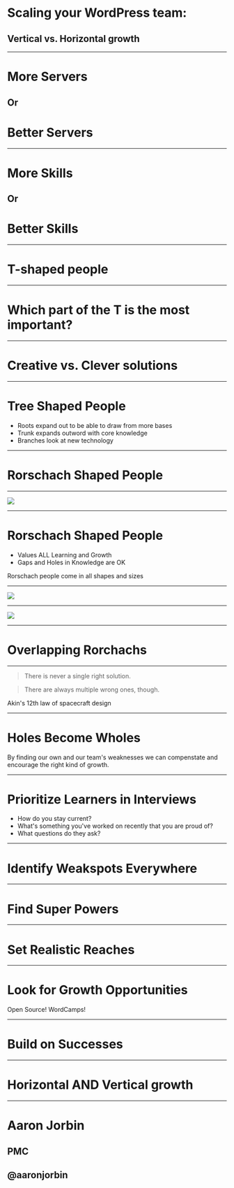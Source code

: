 



<Head>
  <title>Scaling your WordPress team: Vertical vs. Horizontal growth</title>
</Head>

# Scaling your WordPress team: 
## Vertical vs. Horizontal growth

---

# More Servers

## Or

# Better Servers

---

# More Skills 

## Or

# Better Skills 

---

# T-shaped people

---

# Which part of the T is the most important?

--- 

# Creative vs. Clever solutions

---

# Tree Shaped People

<ul>
  <Appear>
	<li>Roots expand out to be able to draw from more bases</li>
	<li>Trunk expands outword with core knowledge</li>
	<li>Branches look at new technology</li>
  </Appear>
</ul>

---

# Rorschach Shaped People

---

<Image src='images/rorchat.jpg' />

---

# Rorschach Shaped People

<ul>
  <Appear>
	<li>Values ALL Learning and Growth </li>
	<li>Gaps and Holes in Knowledge are OK</li>
  </Appear>
</ul>

<Notes>
	Rorschach people come in all shapes and sizes
</Notes>

---

<Image src='images/ror2.jpg' />

---

<Image src='images/ror3.jpg' />

---

# Overlapping Rorchachs

---

> There is never a single right solution.

> There are always multiple wrong ones, though.

<Notes>
	Akin's 12th law of spacecraft design
</Notes>

---

# Holes Become Wholes 

<Notes>
	By finding our own and our team's weaknesses we can compenstate and encourage the right kind of growth. 
</Notes>

---

# Prioritize Learners in Interviews

<ul>
  <Appear>
	<li>How do you stay current?</li>
	<li>What's something you've worked on recently that you are proud of?</li>
	<li>What questions do they ask?</li>
  </Appear>
</ul>

---
	
# Identify Weakspots Everywhere	

<Notes>
	
</Notes>

---

# Find Super Powers

<Notes>

</Notes>

---

# Set Realistic Reaches

<Notes>

</Notes>

---

# Look for Growth Opportunities

<Notes>
	Open Source! WordCamps!
</Notes>

---

# Build on Successes

<Notes>

</Notes>

---

# Horizontal AND Vertical growth

<Notes>

</Notes>

---

# Aaron Jorbin

## PMC
## @aaronjorbin
